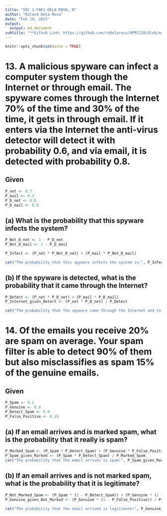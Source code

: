 ---
title: "SEC 1-FAE1-DELA ROSA, R"
author: "Roland Dela Rosa"
date: "Feb 19, 2025"
output:
  output: md_document
subtitle: "**Github Link: https://github.com/rddelarosa/APM1110/blob/main/FA3/SEC_1-FAE1-DELA-ROSA%2C-R.md?plain=1**"
---

```{r setup, include=FALSE}
knitr::opts_chunk$set(echo = TRUE)
```

# 13. A malicious spyware can infect a computer system though the Internet or through email. The spyware comes through the Internet 70% of the time and 30% of the time, it gets in through email. If it enters via the Internet the anti-virus detector will detect it with probability 0.6, and via email, it is detected with probability 0.8.

## Given 
```{r}
P_net <- 0.7
P_mail <- 0.3
P_D_net <- 0.6
P_D_mail <- 0.8
```
## (a)  What is the probability that this spyware infects the system?

```{r}
P_Not_D_net <- 1 - P_D_net
P_Not_D_mail <- 1 - P_D_mail

P_Infect <- (P_net * P_Not_D_net) + (P_mail * P_Not_D_mail)

cat("The probability that this spyware infects the system is:", P_Infect)
```

## (b)  If the spyware is detected, what is the probability that it came through the Internet?

```{r}
P_Detect <- (P_net * P_D_net) + (P_mail * P_D_mail)
P_Internet_given_Detect <- (P_net * P_D_net) / P_Detect

cat("The probability that the spyware came through the Internet and infects the system is:", P_Internet_given_Detect)
```

# 14. Of the emails you receive 20% are spam on average. Your spam filter is able to detect 90% of them but also misclassifies as spam 15% of the genuine emails.

## Given 
```{r}
P_Spam <- 0.2
P_Genuine <- 0.8
P_Detect_Spam <- 0.9
P_False_Positive <- 0.15
```

## (a) If an email arrives and is marked spam, what is the probability that it really is spam?
```{r}
P_Marked_Spam <- (P_Spam * P_Detect_Spam) + (P_Genuine * P_False_Positive)
P_Spam_given_Marked <- (P_Spam * P_Detect_Spam) / P_Marked_Spam
cat("The probability that the email arrives is spam:", P_Spam_given_Marked)

```

## (b) If an email arrives and is not marked spam, what is the probability that it is legitimate?
```{r}
P_Not_Marked_Spam <- (P_Spam * (1 - P_Detect_Spam)) + (P_Genuine * (1 - P_False_Positive))
P_Genuine_given_Not_Marked <- (P_Genuine * (1 - P_False_Positive)) / P_Not_Marked_Spam

cat("The probability that the email arrived is legitimate:", P_Genuine_given_Not_Marked)

```
